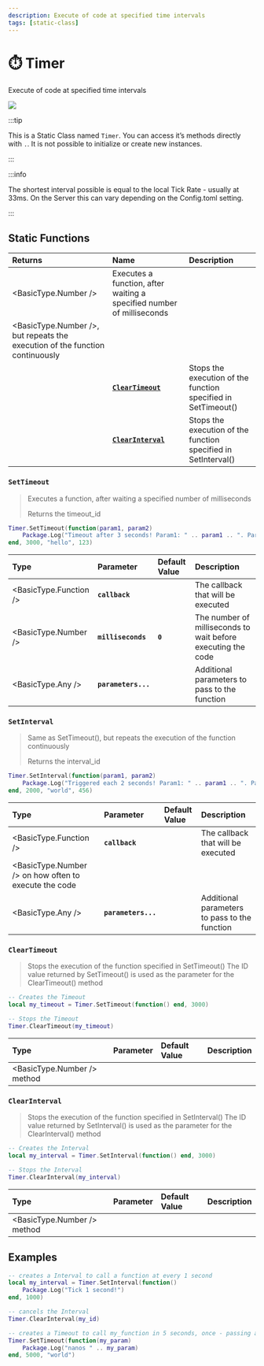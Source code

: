 ```yaml
---
description: Execute of code at specified time intervals
tags: [static-class]
---
```


# ⏱️ Timer

Execute of code at specified time intervals


![](/img/docs/stopwatch.png)

:::tip

This is a Static Class named `Timer`. You can access it’s methods directly with `.`. It is not possible to initialize or create new instances.

:::

:::info

The shortest interval possible is equal to the local Tick Rate - usually at 33ms. On the Server this can vary depending on the Config.toml setting.

:::

## Static Functions

| Returns | Name | Description |
| :--- | :--- | :--- |
| <BasicType.Number /> | Executes a function, after waiting a specified number of milliseconds |
| <BasicType.Number />, but repeats the execution of the function continuously |
|  | [**`ClearTimeout`**](timer#cleartimeout) | Stops the execution of the function specified in SetTimeout\(\) |
|  | [**`ClearInterval`**](timer#clearinterval) | Stops the execution of the function specified in SetInterval\(\) |

### `SetTimeout`

> Executes a function, after waiting a specified number of milliseconds
>
> Returns the timeout\_id


```lua
Timer.SetTimeout(function(param1, param2)
    Package.Log("Timeout after 3 seconds! Param1: " .. param1 .. ". Param2: " .. param2)
end, 3000, "hello", 123)
```

| Type | Parameter | Default Value | Description |
| :--- | :--- | :--- | :--- |
| <BasicType.Function /> | **`callback`** |  | The callback that will be executed |
| <BasicType.Number /> | **`milliseconds`** | **`0`** | The number of milliseconds to wait before executing the code |
| <BasicType.Any /> | **`parameters...`** |  | Additional parameters to pass to the function |

### `SetInterval`

> Same as SetTimeout\(\), but repeats the execution of the function continuously
>
> Returns the interval\_id


```lua
Timer.SetInterval(function(param1, param2)
    Package.Log("Triggered each 2 seconds! Param1: " .. param1 .. ". Param2: " .. param2)
end, 2000, "world", 456)
```

| Type | Parameter | Default Value | Description |
| :--- | :--- | :--- | :--- |
| <BasicType.Function /> | **`callback`** |  | The callback that will be executed |
| <BasicType.Number /> on how often to execute the code |
| <BasicType.Any /> | **`parameters...`** |  | Additional parameters to pass to the function |

### `ClearTimeout`

> Stops the execution of the function specified in SetTimeout\(\) The ID value returned by SetTimeout\(\) is used as the parameter for the ClearTimeout\(\) method


```lua
-- Creates the Timeout
local my_timeout = Timer.SetTimeout(function() end, 3000)

-- Stops the Timeout
Timer.ClearTimeout(my_timeout)
```

| Type | Parameter | Default Value | Description |
| :--- | :--- | :--- | :--- |
| <BasicType.Number /> method |

### `ClearInterval`

> Stops the execution of the function specified in SetInterval\(\) The ID value returned by SetInterval\(\) is used as the parameter for the ClearInterval\(\) method


```lua
-- Creates the Interval
local my_interval = Timer.SetInterval(function() end, 3000)

-- Stops the Interval
Timer.ClearInterval(my_interval)
```

| Type | Parameter | Default Value | Description |
| :--- | :--- | :--- | :--- |
| <BasicType.Number /> method |

## Examples


```lua
-- creates a Interval to call a function at every 1 second
local my_interval = Timer.SetInterval(function()
    Package.Log("Tick 1 second!")
end, 1000)

-- cancels the Interval
Timer.ClearInterval(my_id)

-- creates a Timeout to call my_function in 5 seconds, once - passing a parameter
Timer.SetTimeout(function(my_param)
    Package.Log("nanos " .. my_param)
end, 5000, "world")
```

